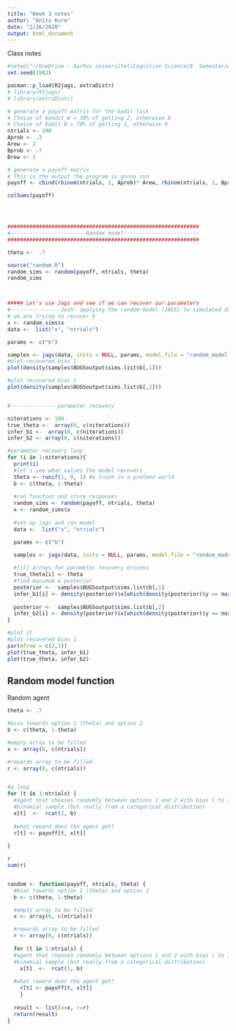 ```yaml
---
title: "Week 3 notes"
author: "Anita Kurm"
date: "2/26/2020"
output: html_document
---
```


Class notes
```r
#setwd("~/OneDrive - Aarhus universitet/Cognitive Science/8. Semester/Adv. Cognitive Modelling/Class 5-9")
set.seed(1982)

pacman::p_load(R2jags, extraDistr)
# library(R2jags)
# library(extraDistr)

# generate a payoff matrix for the badit task
# Choise of bandit A = 30% of getting 2, otherwise 0
# Choice of badit B = 70% of getting 1, otherwise 0
ntrials <- 100
Aprob <- .3
Arew <- 2
Bprob <- .7
Brew <- 1

# generate a payoff matrix
# This is the output the program is gonna run
payoff <- cbind(rbinom(ntrials, 1, Aprob)* Arew, rbinom(ntrials, 1, Bprob)*Brew)

colSums(payoff)




#############################################################
#------------------------Random model------------------------
#############################################################

theta <-  .7

source("random.R")
random_sims <- random(payoff, ntrials, theta)
random_sims



##### Let's use Jags and see if we can recover our parameters
#----------------Josh: applying the random model (JAGS) to simulated data (random_sims)
# we are trying to recover b
x <- random_sims$x
data <-  list("x", "ntrials")

params <- c("b")

samples <- jags(data, inits = NULL, params, model.file = "random_model.txt", n.chains = 3, n.iter = 5000, n.burnin = 1000, n.thin = 1)
#plot recovered bias 1 
plot(density(samples$BUGSoutput$sims.list$b[,1]))

#plot recovered bias 2
plot(density(samples$BUGSoutput$sims.list$b[,2]))


#---------------parameter recovery

niterations <- 100
true_theta <-  array(0, c(niterations))
infer_b1 <-  array(0, c(niterations))
infer_b2 <- array(0, c(niterations))

#parameter recovery loop
for (i in 1:niterations){
  print(i)
  #let's see what values the model recovers
  theta <- runif(1, 0, 1) #a truth in a pretend world
  b <- c(theta, 1-theta)
  
  #run function and store responses
  random_sims <- random(payoff, ntrials, theta)
  x <- random_sims$x
  
  #set up jags and run model
  data <-  list("x", "ntrials")

  params <- c("b")

  samples <- jags(data, inits = NULL, params, model.file = "random_model.txt", n.chains = 3, n.iter = 5000, n.burnin = 1000, n.thin = 1)
  
  #fill arrays for parameter recovery oricess
  true_theta[i] <- theta
  #find maximum a posterior
  posterior <-  samples$BUGSoutput$sims.list$b[,1]
  infer_b1[i] <- density(posterior)$x[which(density(posterior)$y == max(density(posterior)$y))]
  
  posterior <-  samples$BUGSoutput$sims.list$b[,2]
  infer_b2[i] <- density(posterior)$x[which(density(posterior)$y == max(density(posterior)$y))]
}

#plot it
#plot recovered bias 1
par(mfrow = c(2,1))
plot(true_theta, infer_b1)
plot(true_theta, infer_b2)
```


## Random model function
Random agent
```r
theta <- .7

#bias towards option 1 (theta) and option 2
b <- c(theta, 1-theta)

#empty array to be filled
x <- array(0, c(ntrials))

#rewards array to be filled
r <- array(0, c(ntrials))


#a loop
for (t in 1:ntrials) {
  #agent that chooses randomly between options 1 and 2 with bias ( to 1) = theta
  #binomial sample (but really from a categorical distribution)
  x[t]  <-  rcat(1, b)
  
  #what reward does the agent get?
  r[t] <- payoff[t, x[t]]
  
}

r
sum(r)


random <- function(payoff, ntrials, theta) {
  #bias towards option 1 (theta) and option 2
  b <- c(theta, 1-theta)

  #empty array to be filled
  x <- array(0, c(ntrials))

  #rewards array to be filled
  r <- array(0, c(ntrials))
  
  for (t in 1:ntrials) {
  #agent that chooses randomly between options 1 and 2 with bias ( to 1) = theta
  #binomial sample (but really from a categorical distribution)
    x[t]  <-  rcat(1, b)
  
  #what reward does the agent get?
    r[t] <- payoff[t, x[t]]
    }
  
  result <- list(x=x, r=r)
  return(result) 
}

```

